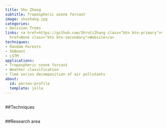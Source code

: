 ```yaml
---
title: Shu Zhang
subtitle: Tropospheric ozone forcast
image: shuzhang.jpg
categories:
- Decision Trees
links: <a href=https://github.com/ShrutiZhang class="btn btn-primary">Github</a><a
  href=None class="btn btn-secondary">Website</a>
techniques:
- Random Forests
- XGBoost
- LSTM
applications:
- Tropospheric ozone forcast
- Weather classification
- Time series decomposition of air pollutants
about:
  id: person-profile
  template: jolla
---
```

   
:::{#person-profile}
:::
   
##
##Techniques
   
:::{#Techniques}
:::
   
##
##Research area
   
:::{#applications}
:::